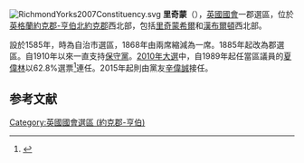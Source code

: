 {{noteTA
|1=zh-cn:里士满;zh-tw:里奇蒙;zh-hk:列治文
}}
[[File:RichmondYorks2007Constituency.svg|right]]
'''里奇蒙'''（{{lang-en|Richmond}}），[[英國|英國]][[英國國會|國會]]一郡選區，位於[[英格蘭|英格蘭]][[約克郡-亨伯|約克郡-亨伯]][[北約克郡|北約克郡]]西北部，包括[[里奇蒙希爾|里奇蒙希爾]]和[[漢布爾頓|漢布爾頓]]西北部。

設於1585年，時為自治市選區，1868年由兩席縮減為一席。1885年起改為郡選區。自1910年以來一直支持[[保守黨_(英國)|保守黨]]。[[2010年英國大選|2010年大選]]中，自1989年起任當區議員的[[夏偉林|夏偉林]]以62.8%選票<ref name="">{{cite news|publisher=[[英國廣播公司|英國廣播公司]]
|date=2010年5月7日
|title=Election 2010/Constituency/Richmond
|url=http://news.bbc.co.uk/1/shared/election2010/results/constituency/b55.stm
}}</ref>連任。2015年起則由黨友[[辛偉誠|辛偉誠]]接任。

==参考文献==
<div class="references-small">
<references></references>
</div>
{{DEFAULTSORT:Richmond (Yorks) (UK Parliament constituency)}}
[[Category:英國國會選區_(約克郡-亨伯)|Category:英國國會選區 (約克郡-亨伯)]]